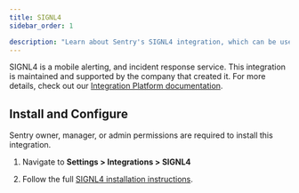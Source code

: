 ```yaml
---
title: SIGNL4
sidebar_order: 1

description: "Learn about Sentry's SIGNL4 integration, which can be used to notify responsible teams about events in Sentry via app push, SMS text, and voice call."
---
```


SIGNL4 is a mobile alerting, and incident response service. This integration is maintained and supported by the company that created it. For more details, check out our [Integration Platform documentation](/organization/integrations/integration-platform/).

## Install and Configure

<Note>

Sentry owner, manager, or admin permissions are required to install this integration.

</Note>

1. Navigate to **Settings > Integrations > SIGNL4**

2. Follow the full [SIGNL4 installation instructions](https://www.signl4.com/blog/portfolio_item/sentry/).
